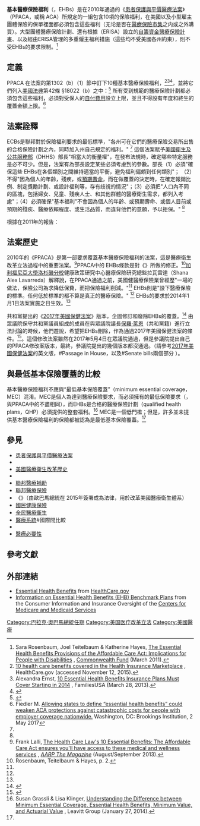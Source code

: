
'''基本醫療保險福利'''（{{lang-en|Essential health benefits}}，EHBs）是在2010年通過的《[[患者保護與平價醫療法案|患者保護與平價醫療法案]]》（PPACA，或稱 ACA）所規定的一組包含10項的保險福利，在美國{{le|個人自行購買的醫療保險|Individually purchased health insurance in the United States}}以及小型雇主團體保險的保單裡面都必須包含這些福利（无论是否在[[醫療保險市集|醫療保險市集]]之内或之外購買）。大型團體醫療保險計劃、還有根據{{link-en|1974年僱員退休所得安全法|Employee Retirement Income Security Act of 1974}}（ERISA）設立的[[自籌資金醫療保險計畫|自籌資金醫療保險計畫]]、以及經由ERISA管理的多重僱主福利措施（這些均不受美國各州{{link-en|保險法|insurance law}}約束），則不受EHBs的要求限制。<ref name=rose>Sara Rosenbaum, Joel Teitelbaum & Katherine Hayes, [http://www.commonwealthfund.org/~/media/Files/Publications/Issue%20Brief/2011/Mar/1485_Rosenbaum_essential_hlt_benefits_provisions_ACA_disabilities_reform_brief_v2.pdf The Essential Health Benefits Provisions of the Affordable Care Act: Implications for People with Disabilities] {{Wayback|url=http://www.commonwealthfund.org/~/media/Files/Publications/Issue%20Brief/2011/Mar/1485_Rosenbaum_essential_hlt_benefits_provisions_ACA_disabilities_reform_brief_v2.pdf |date=20161020192015 }}, [[Commonwealth_Fund|Commonwealth Fund]] (March 2011).</ref>{{rp|3}}

==定義==
PPACA 在法案的第1302（b）（1）節中訂下10種基本醫療保險福利，<ref>[https://www.healthcare.gov/blog/10-health-care-benefits-covered-in-the-health-insurance-marketplace/ 10 health care benefits covered in the Health Insurance Marketplace] {{Wayback|url=https://www.healthcare.gov/blog/10-health-care-benefits-covered-in-the-health-insurance-marketplace/ |date=20200812205845 }}, HealthCare.gov (accessed November 12, 2015).</ref><ref name="FamiliesUSA">Alexandra Ernst, [http://familiesusa.org/blog/10-essential-health-benefits-insurance-plans-must-cover-starting-in-2014 10 Essential Health Benefits Insurance Plans Must Cover Starting in 2014] {{Wayback|url=http://familiesusa.org/blog/10-essential-health-benefits-insurance-plans-must-cover-starting-in-2014 |date=20180129182104 }}, FamiliesUSA  (March 28, 2013).</ref><ref>{{cite news|last1=Folger|first1=Jean|title=Essential Health Benefits Under The Affordable Care Act|url=https://www.forbes.com/sites/investopedia/2013/10/11/essential-health-benefits-under-the-affordable-care-act/#e8741243633c|accessdate=July 28, 2017|publisher=Forbes Magazine|date=October 11, 2013|archiveurl=https://archive.is/20170728215424/https://www.forbes.com/sites/investopedia/2013/10/11/essential-health-benefits-under-the-affordable-care-act/%23e8741243633c#e8741243633c|archivedate=2017-07-28|url-status=dead|dead-url=no}}</ref>，並將它們列入[[美國法典|美國法典]]第42條  §18022（b）之中：<ref>{{Cite web |url=https://www.law.cornell.edu/uscode/text/42/18022 |title=42 U.S. Code § 18022 - Essential health benefits requirements |accessdate=2020-08-26 |archive-date=2020-09-10 |archive-url=https://web.archive.org/web/20200910153448/https://www.law.cornell.edu/uscode/text/42/18022 |dead-url=no }}</ref>
{{ordered list|type=upper-latin
|{{link-en|門診護理|Ambulatory care}}
|[[緊急醫療服務|緊急醫療服務]]
|[[醫院|入院治療]]
|[[產科學|婦產]]和[[嬰兒|新生兒]]護理
|[[心理健康|心理健康]]和[[物質濫用|藥物濫用]]服務，包括行為健康治療
|[[處方藥|處方藥]]
|[[復健醫學|復健醫學]]以及器械
|[[檢驗醫學|醫學檢驗]]
|[[預防醫學|預防醫學]]，保健服務，和慢性病管理
|[[小兒科|小兒科]]服務，包括口腔和視力保健
}}
所有受到規範的醫療保險計劃都必須包含這些福利，必須對受保人的[[自付費用|自付費用]]設立上限，並且不得設有年度和終生的覆蓋金額上限。<ref>Fiedler M. [https://www.brookings.edu/2017/05/02/allowing-states-to-define-essential-health-benefits-could-weaken-aca-protections-against-catastrophic-costs-for-people-with-employer-coverage-nationwide/ Allowing states to define “essential health benefits” could weaken ACA protections against catastrophic costs for people with employer coverage nationwide.] {{Wayback|url=https://www.brookings.edu/2017/05/02/allowing-states-to-define-essential-health-benefits-could-weaken-aca-protections-against-catastrophic-costs-for-people-with-employer-coverage-nationwide/ |date=20171228145449 }} Washington, DC: Brookings Institution, 2 May 2017</ref>

==法案詮釋==
ECBs是聯邦對於保險福利要求的最低標準，"各州可在它們的醫療保險交易所出售的合格保險計劃之內，同時加入州自己規定的福利。" <ref name=rose/>{{rp|3}} 這個法案賦予[[美國衛生及公共服務部|美國衛生及公共服務部]]（DHHS）部長"相當大的衡量權"，在發布法規時，確定哪些特定服務是必不可​​少。但是，法案有為部長設定某些必須考慮到的參數。部長（1）必須"確保這些 EHBs在各個類別之間維持適當的平衡，避免福利偏頗到任何類別"； （2）不得"因為個人的年齡，殘疾，或[[預期壽命|預期壽命]]，而在做覆蓋的決定時，在確定報銷比例、制定獎勵計劃、或設計福利等，存有歧視的情況"；（3）必須把"人口內不同的區塊，包括婦女、兒童、殘疾人士、和其他群體的醫療衛生需求，都列入考慮"；（4）必須確保"基本福利"不會因為個人的年齡、或預期壽命、或個人目前或預期的殘疾、醫療依賴程度、或生活品質，而違背他們的意願，予以拒保。" <ref name=rose/>{{rp| 3–4}}

根據{{link-en|聯邦基金會|Commonwealth Fund}}在2011年的報告：
 
{{quote|目前來看，預定在2014年和2015年實施的聯邦法規並未建立單一，全國一致的醫療服務辦法。取而代之的是DHHS賦予各州衡量權，讓它們自行決定特定重要的基本福利。這種做法受到許多州政府官員的歡迎，他們善用這個機會來調整福利標準，以反映各州認定的優先順序，而保險公司在福利設計方面則獲得更多的控制權。而代表消費者和醫療機構的團體則不甚支持這種做法，它們因為各州在解釋規則的靈活程度，會破壞法案達成一致性，及破壞有意義的覆蓋承諾，因而表達關切。<ref>Giovannelli, Lucia & Corlette, p. 2.</ref>}}

==法案歷史==
2010年的《PPACA》是第一部要求覆蓋基本醫療保險福利的法案，這是醫療衛生改革立法過程中的重要法案。<ref name="LalliAARP">Frank Lalli, [http://www.aarp.org/health/health-insurance/info-08-2013/affordable-care-act-health-benefits.html The Health Care Law's 10 Essential Benefits: The Affordable Care Act ensures you'll have access to these medical and wellness services] {{Wayback|url=http://www.aarp.org/health/health-insurance/info-08-2013/affordable-care-act-health-benefits.html |date=20190814123302 }}, ''[[AARP_The_Magazine|AARP The Magazine]]'' (August/September 2013).</ref>PPACA中的 EHBs條款是對《{{link-en|公共衛生服務法|Public Health Service Act}}》所做的修正。<ref>Rosenbaum, Teitelbaum & Hayes, p. 2.</ref>[[加利福尼亞大學洛杉磯分校|加利福尼亞大學洛杉磯分校]]健康政策研究中心醫療保險研究總監拉瓦雷達（Shana Alex Lavarreda）解釋說，在PPACA通過之前，美國健醫療保險業曾經歷"一場{{link-en|競相沉淪|race to the bottom}}的做法，保險公司為求降低保費，而把保險福利削減。"<ref name="LalliAARP" /> EHBs則是"設下醫療保險的標準。任何低於標準的都不算是真正的醫療保險。" <ref name="LalliAARP" /> EHBs的要求於2014年1月1日法案實施之日生效。<ref name="LalliAARP" />
 
共和黨提出的《[[2017年美國保健法案|2017年美國保健法案]]》版本，企圖修訂和廢除EHBs的覆蓋。<ref>{{Cite news|url=http://www.businessinsider.com/ahca-essential-health-benefits-ehb-2017-3|title=Republicans may gut an overlooked provision of Obamacare — and disrupt health insurance|work=Business Insider|access-date=2017-03-26|language=en|archive-date=2017-03-26|archive-url=https://web.archive.org/web/20170326043738/http://www.businessinsider.com/ahca-essential-health-benefits-ehb-2017-3|dead-url=no}}</ref> 由眾議院保守共和黨議員組成的{{link-en|自由核心聯盟|Freedom Caucus }}成員在與眾議院議長[[保羅·萊恩|保羅·萊恩]]（共和黨籍）進行立法討論的時候，他們遊說，希望把EHBs刪除，作為通過2017年美國保健法案的條件。<ref>{{Cite web|url=http://www.cnn.com/2017/03/22/politics/essential-health-benefits-obamacare-freedom-caucus/index.html|title=Essential Health Benefits and why they matter|last=Luhby|first=Tami|website=CNN|access-date=2017-03-26|archive-date=2017-03-26|archive-url=https://web.archive.org/web/20170326003632/http://www.cnn.com/2017/03/22/politics/essential-health-benefits-obamacare-freedom-caucus/index.html|dead-url=no}}</ref>。這個修改法案雖然在2017年5月4日在眾議院通過，但是參議院提出自己的PPACA修改案版本，最終，參議院提出的幾個版本都沒通過。（請參考[[2017年美國保健法案|2017年美國保健法案]]的英文版，#Passage in House，以及#Senate bills兩個部分 ）。

==與最低基本保險覆蓋的比較==
基本醫療保險福利不應與“最低基本保險覆蓋”（minimum essential coverage，MEC）混淆。MEC是個人為達到醫療保險要求，而必須擁有的最低保險要求（{{link-en|醫療保險強制條款|health insurance mandate}}，與PPACA中的{{le|個人強制納保條款|individual mandate}}不盡相同），而EHBs是合格的醫療保險計劃（qualified health plans，QHP）必須提供的整套福利。<ref name="GrassliKlinger">Susan Grassli & Lisa Klinger, [https://news.leavitt.com/health-care-reform/understanding-difference-minimum-essential-coverage-essential-health-benefits-minimum-value-actuarial-value/ Understanding the Difference between Minimum Essential Coverage, Essential Health Benefits, Minimum Value, and Actuarial Value] {{Wayback|url=https://news.leavitt.com/health-care-reform/understanding-difference-minimum-essential-coverage-essential-health-benefits-minimum-value-actuarial-value/ |date=20181020152633 }}, Leavitt Group (January 27, 2014).</ref> MEC是一個低門檻；但是，許多並未提供基本醫療保險福利的保險都被認為是最低基本保險覆蓋。<ref name="GrassliKlinger"/>

==參見==
{{Portal|United States|Politics|Law|Medicine}}
{{div col|colwidth=25em}}
*[[患者保護與平價醫療法案|患者保護與平價醫療法案]]
*{{link-en|醫療衛生改革|Health care reform}}
*[[美國醫療衛生改革歷史|美國醫療衛生改革歷史]]
*{{link-en|個人分攤責任條款|Individual shared responsibility provision}}
*[[聯邦醫療補助|聯邦醫療補助]]
*[[聯邦醫療保險|聯邦醫療保險]]
*《{{link-en|2015年醫療保險取得和兒童醫療保險計劃重新授權法|Medicare Access and CHIP Reauthorization Act of 2015}}》（由歐巴馬總統在 2015年簽署成為法律，用於改革美國醫療衛生體系）
*[[國家健康保險|國民健康保險]]
*[[全民醫療衛生|全民醫療衛生]]
*[[醫療系統|醫療系統]]#國際間比較
*{{le|個人強制納保條款|individual mandate}}
*[[醫療必要性|醫療必要性]]
{{div col end}}

==參考文獻==
{{reflist}}

==外部連結==
*[https://www.healthcare.gov/glossary/essential-health-benefits/ Essential Health Benefits]{{Wayback|url=https://www.healthcare.gov/glossary/essential-health-benefits/ |date=20200826184558 }} from [[HealthCare.gov|HealthCare.gov]]
*[https://www.cms.gov/cciio/resources/data-resources/ehb.html Information on Essential Health Benefits (EHB) Benchmark Plans]{{Wayback|url=https://www.cms.gov/cciio/resources/data-resources/ehb.html |date=20191105232255 }} from the Consumer Information and Insurance Oversight of the [[Centers_for_Medicare_and_Medicaid_Services|Centers for Medicare and Medicaid Services]]
{{PPACA}}
 
[[Category:巴拉克·奧巴馬總統任期|Category:巴拉克·奧巴馬總統任期]]
[[Category:美国医疗改革立法|Category:美国医疗改革立法]]
[[Category:美國醫療|Category:美國醫療]]